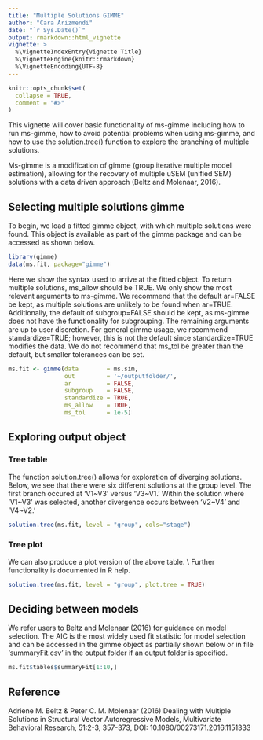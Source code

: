 ```yaml
---
title: "Multiple Solutions GIMME"
author: "Cara Arizmendi"
date: "`r Sys.Date()`"
output: rmarkdown::html_vignette
vignette: >
  %\VignetteIndexEntry{Vignette Title}
  %\VignetteEngine{knitr::rmarkdown}
  %\VignetteEncoding{UTF-8}
---
```


```r
knitr::opts_chunk$set(
  collapse = TRUE,
  comment = "#>"
)
```


This vignette will cover basic functionality of ms-gimme including how to run ms-gimme, how to avoid potential problems when using ms-gimme, and how to use the solution.tree() function to explore the branching of multiple solutions.

Ms-gimme is a modification of gimme (group iterative multiple model estimation), allowing for the recovery of multiple uSEM (unified SEM) solutions with a data driven approach (Beltz and Molenaar, 2016).

## Selecting multiple solutions gimme

To begin, we load a fitted gimme object, with which multiple solutions were found.  This object is available as part of the gimme package and can be accessed as shown below.

```r
library(gimme)
data(ms.fit, package="gimme")
```

Here we show the syntax used to arrive at the fitted object.  To return multiple solutions, ms_allow should be TRUE.  We only show the most relevant arguments to ms-gimme.  We recommend that the default ar=FALSE be kept, as multiple solutions are unlikely to be found when ar=TRUE.  Additionally, the default of subgroup=FALSE should be kept, as ms-gimme does not have the functionality for subgrouping.  The remaining arguments are up to user discretion.  For general gimme usage, we recommend standardize=TRUE; however, this is not the default since standardize=TRUE modifies the data.  We do not recommend that ms_tol be greater than the default, but smaller tolerances can be set.     

```r
ms.fit <- gimme(data        = ms.sim,
                out         = '~/outputfolder/',
                ar          = FALSE,
                subgroup    = FALSE,
                standardize = TRUE,
                ms_allow    = TRUE,
                ms_tol      = 1e-5)
```

## Exploring output object

### Tree table

The function solution.tree() allows for exploration of diverging solutions.  Below, we see that there were six different solutions at the group level.  The first branch occured at 'V1~V3' versus 'V3~V1.'  Within the solution where 'V1~V3' was selected, another divergence occurs between 'V2~V4' and 'V4~V2.' 

```r
solution.tree(ms.fit, level = "group", cols="stage")
```


### Tree plot

We can also produce a plot version of the above table.
\\
Further functionality is documented in R help.

```r
solution.tree(ms.fit, level = "group", plot.tree = TRUE)
```

## Deciding between models

We refer users to Beltz and Molenaar (2016) for guidance on model selection.  The AIC is the most widely used fit statistic for model selection and can be accessed in the gimme object as partially shown below or in file 'summaryFit.csv' in the output folder if an output folder is specified.

```r
ms.fit$tables$summaryFit[1:10,]
```

## Reference

Adriene M. Beltz & Peter C. M. Molenaar (2016) Dealing with Multiple Solutions in Structural Vector Autoregressive Models, Multivariate Behavioral Research, 51:2-3, 357-373, DOI: 10.1080/00273171.2016.1151333
